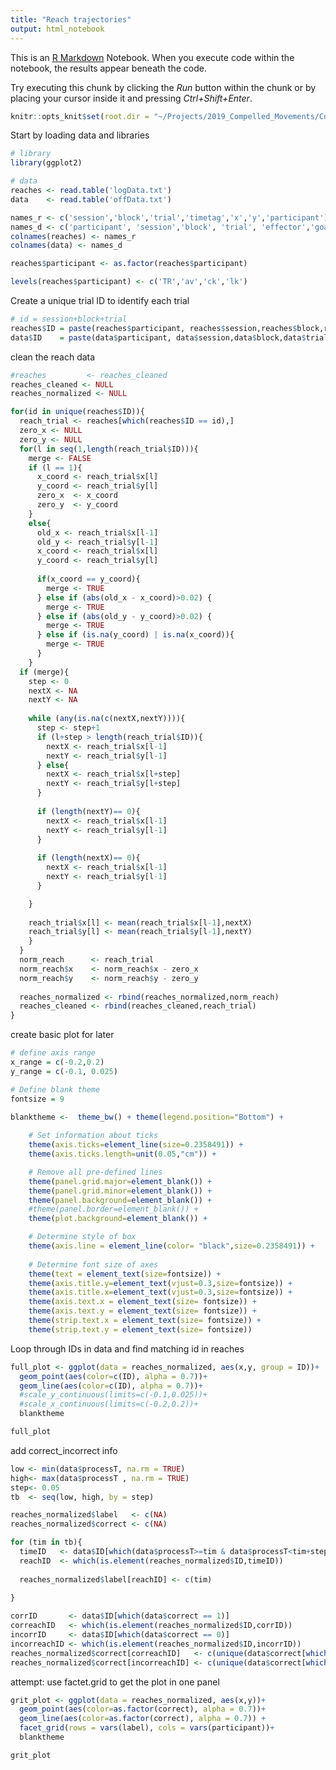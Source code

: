 ```yaml
---
title: "Reach trajectories"
output: html_notebook
---
```


This is an [R Markdown](http://rmarkdown.rstudio.com) Notebook. When you execute code within the notebook, the results appear beneath the code. 

Try executing this chunk by clicking the *Run* button within the chunk or by placing your cursor inside it and pressing *Ctrl+Shift+Enter*. 

```r
knitr::opts_knit$set(root.dir = "~/Projects/2019_Compelled_Movements/CompelledMovements/CMP_Hand/Data")
```

Start by loading data and libraries

```r
# library
library(ggplot2)

# data
reaches <- read.table('logData.txt')
data    <- read.table('offData.txt')

names_r <- c('session','block','trial','timetag','x','y','participant')
names_d <- c('participant', 'session','block', 'trial', 'effector','goalPos', 'jumpTim',  'jumpPos',  'fixT','alReaT',  'resPos',  't_draw',  't_touched',  't_go',  't_movStart',  't_jump',  't_movEnd',  't_goal', 't_end', 'reaT', 'gapT','processT', 'correct')
colnames(reaches) <- names_r
colnames(data) <- names_d

reaches$participant <- as.factor(reaches$participant)

levels(reaches$participant) <- c('TR','av','ck','lk')

```
Create a unique trial ID to identify each trial
```r
# id = session+block+trial
reaches$ID = paste(reaches$participant, reaches$session,reaches$block,reaches$trial, sep = "")
data$ID    = paste(data$participant, data$session,data$block,data$trial, sep = "")


```
clean the reach data

```r
#reaches         <- reaches_cleaned              
reaches_cleaned <- NULL
reaches_normalized <- NULL

for(id in unique(reaches$ID)){
  reach_trial <- reaches[which(reaches$ID == id),]
  zero_x <- NULL
  zero_y <- NULL
  for(l in seq(1,length(reach_trial$ID))){
    merge <- FALSE
    if (l == 1){
      x_coord <- reach_trial$x[l]
      y_coord <- reach_trial$y[l]
      zero_x  <- x_coord
      zero_y  <- y_coord
    }
    else{
      old_x <- reach_trial$x[l-1]
      old_y <- reach_trial$y[l-1]
      x_coord <- reach_trial$x[l]
      y_coord <- reach_trial$y[l]
      
      if(x_coord == y_coord){
        merge <- TRUE
      } else if (abs(old_x - x_coord)>0.02) {
        merge <- TRUE
      } else if (abs(old_y - y_coord)>0.02) {
        merge <- TRUE
      } else if (is.na(y_coord) | is.na(x_coord)){
        merge <- TRUE
      }
    } 
  if (merge){
    step <- 0
    nextX <- NA
    nextY <- NA
    
    while (any(is.na(c(nextX,nextY)))){
      step <- step+1
      if (l+step > length(reach_trial$ID)){
        nextX <- reach_trial$x[l-1]
        nextY <- reach_trial$y[l-1]
      } else{
        nextX <- reach_trial$x[l+step]
        nextY <- reach_trial$y[l+step]        
      }
      
      if (length(nextY)== 0){
        nextX <- reach_trial$x[l-1]
        nextY <- reach_trial$y[l-1]
      }
            
      if (length(nextX)== 0){
        nextX <- reach_trial$x[l-1]
        nextY <- reach_trial$y[l-1]
      }

    }
    
    reach_trial$x[l] <- mean(reach_trial$x[l-1],nextX)
    reach_trial$y[l] <- mean(reach_trial$y[l-1],nextY)
    }
  }
  norm_reach      <- reach_trial
  norm_reach$x    <- norm_reach$x - zero_x
  norm_reach$y    <- norm_reach$y - zero_y
  
  reaches_normalized <- rbind(reaches_normalized,norm_reach)
  reaches_cleaned <- rbind(reaches_cleaned,reach_trial)
}

```


create basic plot for later
```r
# define axis range
x_range = c(-0.2,0.2)
y_range = c(-0.1, 0.025)

# Define blank theme
fontsize = 9

blanktheme <-  theme_bw() + theme(legend.position="Bottom") + 
	
	# Set information about ticks
	theme(axis.ticks=element_line(size=0.2358491)) +
	theme(axis.ticks.length=unit(0.05,"cm")) +

	# Remove all pre-defined lines
	theme(panel.grid.major=element_blank()) +
	theme(panel.grid.minor=element_blank()) +
	theme(panel.background=element_blank()) +
	#theme(panel.border=element_blank()) +
	theme(plot.background=element_blank()) +

	# Determine style of box
	theme(axis.line = element_line(color= "black",size=0.2358491)) +	#results in 0.5pt
	
	# Determine font size of axes
	theme(text = element_text(size=fontsize)) +
	theme(axis.title.y=element_text(vjust=0.3,size=fontsize)) +
	theme(axis.title.x=element_text(vjust=0.3,size=fontsize)) +	
	theme(axis.text.x = element_text(size= fontsize)) +
	theme(axis.text.y = element_text(size= fontsize)) +
	theme(strip.text.x = element_text(size= fontsize)) +
	theme(strip.text.y = element_text(size= fontsize))

```
Loop through IDs in data and find matching id in reaches
```r

full_plot <- ggplot(data = reaches_normalized, aes(x,y, group = ID))+
  geom_point(aes(color=c(ID), alpha = 0.7))+
  geom_line(aes(color=c(ID), alpha = 0.7))+
  #scale_y_continuous(limits=c(-0.1,0.025))+
  #scale_x_continuous(limits=c(-0.2,0.2))+
  blanktheme

full_plot

```
add correct_incorrect info

```r

low <- min(data$processT, na.rm = TRUE)
high<- max(data$processT , na.rm = TRUE)
step<- 0.05
tb  <- seq(low, high, by = step)

reaches_normalized$label   <- c(NA)
reaches_normalized$correct <- c(NA)

for (tim in tb){
  timeID   <- data$ID[which(data$processT>=tim & data$processT<tim+step)]
  reachID  <- which(is.element(reaches_normalized$ID,timeID))
  
  reaches_normalized$label[reachID] <- c(tim)
  
}

corrID       <- data$ID[which(data$correct == 1)]
correachID   <- which(is.element(reaches_normalized$ID,corrID))
incorrID     <- data$ID[which(data$correct == 0)]
incorreachID <- which(is.element(reaches_normalized$ID,incorrID))
reaches_normalized$correct[correachID]   <- c(unique(data$correct[which(is.element(data$ID,corrID))]))
reaches_normalized$correct[incorreachID] <- c(unique(data$correct[which(is.element(data$ID,incorrID))]))

```
attempt: use factet.grid to get the plot in one panel

```r
grit_plot <- ggplot(data = reaches_normalized, aes(x,y))+
  geom_point(aes(color=as.factor(correct), alpha = 0.7))+
  geom_line(aes(color=as.factor(correct), alpha = 0.7)) +
  facet_grid(rows = vars(label), cols = vars(participant))+
  blanktheme

grit_plot
```

